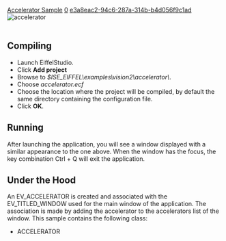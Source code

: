 [[Property:title|Accelerator Sample]]
[[Property:weight|0]]
[[Property:uuid|e3a8eac2-94c6-287a-314b-b4d056f9c1ad]]
[[Image:accelerator|accelerator]]  <br/>
<br/>

==Compiling==

* Launch EiffelStudio. 
* Click '''Add project'''
* Browse to ''$ISE_EIFFEL\examples\vision2\accelerator\''. 
* Choose ''accelerator.ecf''
* Choose the location where the project will be compiled, by default the same directory containing the configuration file. 
* Click '''OK'''. 


==Running==
After launching the application, you will see a window displayed with a similar appearance to the one above. When the window has the focus, the key combination Ctrl + Q will exit the application. 
==Under the Hood==
An EV_ACCELERATOR is created and associated with the EV_TITLED_WINDOW used for the main window of the application. The association is made by adding the accelerator to the accelerators list of the window. 
This sample contains the following class: 
* ACCELERATOR


{{seealso|<br/>
[[ref:/libraries/vision2/reference/ev_accelerator_chart|EV_ACCELERATOR]]  <br/>
[[ref:/libraries/vision2/reference/ev_key_chart|EV_KEY]]  <br/>
}}




